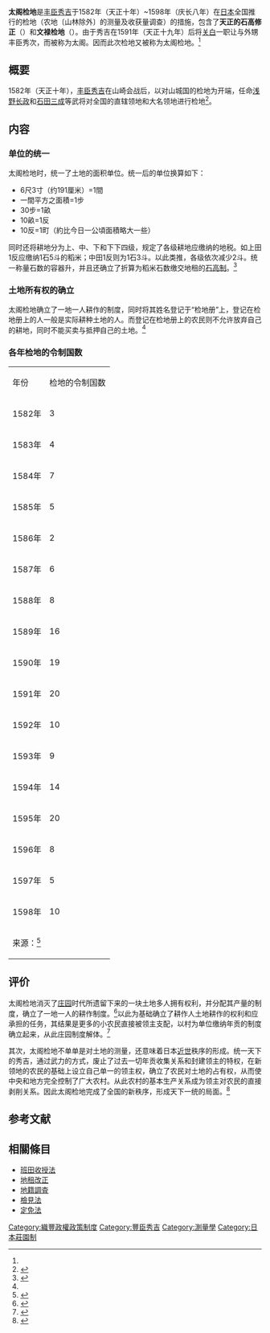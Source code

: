{{japanese|japanese=太閤検地|kana=たいこうけんち|romaji=Taikōkenchi}}
'''太阁检地'''是[[豐臣秀吉|丰臣秀吉]]于1582年（天正十年）~1598年（庆长八年）在[[日本|日本]]全国推行的检地（农地〔山林除外〕的测量及收获量调查）的措施，包含了'''天正的石高修正'''（{{lang|ja|天正の石直し}}）和'''文禄检地'''（{{lang|ja|文禄の検地}}）。由于秀吉在1591年（天正十九年）后将[[關白|关白]]一职让与外甥丰臣秀次，而被称为太阁。因而此次检地又被称为太阁检地。<ref name=":0" />

== 概要 ==
1582年（天正十年），[[丰臣秀吉|丰臣秀吉]]在山崎会战后，以对山城国的检地为开端，任命[[浅野长政|浅野长政]]和[[石田三成|石田三成]]等武将对全国的直辖领地和大名领地进行检地<ref name=":0">{{Cite web|title=太閤検地(たいこうけんち)とは|url=https://kotobank.jp/word/%E5%A4%AA%E9%96%A4%E6%A4%9C%E5%9C%B0-91096|work=コトバンク|accessdate=2019-02-21|language=ja|first=ブリタニカ国際大百科事典 小項目事典,デジタル大辞泉,百科事典マイペディア,世界大百科事典 第２版,大辞林 第三版,日本大百科全書(ニッポニカ),精選版|last=日本国語大辞典,世界大百科事典内言及|archive-date=2019-02-21|archive-url=https://web.archive.org/web/20190221224229/https://kotobank.jp/word/%E5%A4%AA%E9%96%A4%E6%A4%9C%E5%9C%B0-91096|dead-url=no}}</ref>。

== 内容 ==

=== 单位的统一 ===
太阁检地时，统一了土地的面积单位。统一后的单位换算如下：

* 6尺3寸（约191厘米）=1間
*一間平方之面積=1步
* 30步=1畝
* 10畝=1反
* 10反=1町（約比今日一公頃面積略大一些）

同时还将耕地分为上、中、下和下下四级，规定了各级耕地应缴纳的地税。如上田1反应缴纳1石5斗的稻米；中田1反则为1石3斗。以此类推，各级依次减少2斗。统一称量石数的容器升，并且还确立了折算为稻米石数缴交地租的[[石高|石高制]]。<ref name=":1">{{Cite book|title=日本历史|last=井上清|publisher=陕西人民出版社|year=2011年|pages=p122}}</ref>

=== 土地所有权的确立 ===
太阁检地确立了一地一人耕作的制度，同时将其姓名登记于“检地册”上，登记在检地册上的人一般是实际耕种土地的人。而登记在检地册上的农民则不允许放弃自己的耕地，同时不能买卖与抵押自己的土地。<ref name=":1" />

=== 各年检地的令制国数 ===
{| class="wikitable"
|+
|年份
|检地的令制国数
|-
|1582年
|3
|-
|1583年
|4
|-
|1584年
|7
|-
|1585年
|5
|-
|1586年
|2
|-
|1587年
|6
|-
|1588年
|8
|-
|1589年
|16
|-
|1590年
|19
|-
|1591年
|20
|-
|1592年
|10
|-
|1593年
|9
|-
|1594年
|14
|-
|1595年
|20
|-
|1596年
|8
|-
|1597年
|5
|-
|1598年
|10
|-
| colspan="2" |来源：<ref>{{Cite book|title=社会科資料図解大事典〈日本歴史編〉|last=全国教育図書|year=1965年}}</ref>
|}

== 评价 ==
太阁检地消灭了[[莊園_(日本)|庄园]]时代所遗留下来的一块土地多人拥有权利，并分配其产量的制度，确立了一地一人的耕作制度。<ref>{{Cite book|title=简明日本通史|last=依田熹家|publisher=上海远东出版社|year=2004|pages=p124}}</ref>以此为基础确立了耕作人土地耕作的权利和应承担的任务，其结果是更多的小农民直接被领主支配，以村为单位缴纳年贡的制度确立起来，从此庄园制度解体。<ref>{{Cite book|title=江户时代论|last=佐佐木润之介|publisher=吉川弘文馆|year=2005|location=|pages=p7}}</ref>

其次，太阁检地不单单是对土地的测量，还意味着日本[[近世|近世]]秩序的形成。统一天下的秀吉，通过武力的方式，废止了过去一切年贡收集关系和封建领主的特权，在新领地的农民的基础上设立自己单一的领主权，确立了农民对土地的占有权，从而使中央和地方完全控制了广大农村。从此农村的基本生产关系成为领主对农民的直接剥削关系。因此太阁检地完成了全国的新秩序，形成天下一统的局面。<ref>{{Cite book|title=近世研究的课题|last=山口啓二|first=历史科学大系第六卷·日本封建制社会和国家（下）|publisher=校仓书房|year=1979|isbn=|location=|pages=p156}}</ref>

== 参考文献 ==
<references />

== 相關條目 ==
*[[班田制|班田收授法]]
*[[地租改正|地租改正]]
*[[地籍調査|地籍調査]]
*[[檢見法|檢見法]]
*[[定免法|定免法]]

{{豐臣政權}}

[[Category:織豐政權政策制度|Category:織豐政權政策制度]]
[[Category:豐臣秀吉|Category:豐臣秀吉]]
[[Category:測量學|Category:測量學]]
[[Category:日本莊園制|Category:日本莊園制]]
